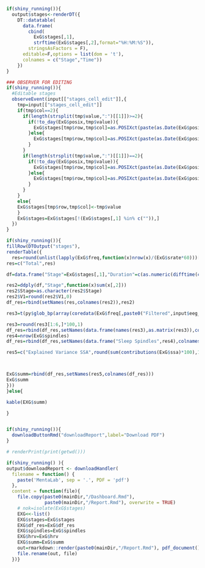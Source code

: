 
```r
if(shiny_running()){
  output$stages<-renderDT({
    DT::datatable(
      data.frame(
        cbind(
          ExG$stages[,1],
          strftime(ExG$stages[,2],format="%H:%M:%S")),
        stringsAsFactors = F),
      editable=F,options = list(dom = 't'),
      colnames = c("Stage","Time"))
    })
}
```


```r
### OBSERVER FOR EDITING
if(shiny_running()){
  #Editable stages
  observeEvent(input[["stages_cell_edit"]],{
    tmp=input[["stages_cell_edit"]]
    if(tmp$col==2){
      if(length(strsplit(tmp$value,":")[[1]])>=2){
        if(!to_day(ExG$posix,tmp$value)){
          ExG$stages[tmp$row,tmp$col]=as.POSIXct(paste(as.Date(ExG$posix)+1,tmp$value))
        }else{
          ExG$stages[tmp$row,tmp$col]=as.POSIXct(paste(as.Date(ExG$posix),tmp$value))
        }
      }
      if(length(strsplit(tmp$value,":")[[1]])==2){
        if(!to_day(ExG$posix,tmp$value)){
          ExG$stages[tmp$row,tmp$col]=as.POSIXct(paste(as.Date(ExG$posix)+1,paste0(tmp$value,":00")))
        }else{
          ExG$stages[tmp$row,tmp$col]=as.POSIXct(paste(as.Date(ExG$posix),paste0(tmp$value,":00")))
        }
      }
    }
    else{
    ExG$stages[tmp$row,tmp$col]<-tmp$value
    }
    ExG$stages=ExG$stages[!(ExG$stages[,1] %in% c("")),]
  })
}
```

```r

if(shiny_running()){
fillRow(DTOutput("stages"),
renderTable({
  res=round(unlist(lapply(ExG$freq,function(x)nrow(x)/(ExG$srate*60)))[1],0)
res=c("Total",res)

df=data.frame("Stage"=ExG$stages[,1],"Duration"=c(as.numeric(difftime(c(ExG$stages[-1,2],last(index(ExG$freq))),ExG$stages[,2],units = "mins"))))

res2=ddply(df,"Stage",function(x)sum(x[,2]))
res2$Stage=as.character(res2$Stage)
res2$V1=round(res2$V1,0)
df_res=rbind(setNames(res,colnames(res2)),res2)

res3=t(py$glob_bp(array(coredata(ExG$freq[,paste0("Filtered",input$eeg_ana)])),ExG$srate))

res3=round(res3[1:6,]*100,1)
df_res=rbind(df_res,setNames(data.frame(names(res3),as.matrix(res3)),colnames(df_res)))
res4=nrow(ExG$spindles)
df_res=rbind(df_res,setNames(data.frame("Sleep Spindles",res4),colnames(df_res)))

res5=c("Explained Variance SSA",round(sum(contributions(ExG$ssa)*100),1))



ExG$summ=rbind(df_res,setNames(res5,colnames(df_res)))
ExG$summ
}))
}else{

kable(EXG$summ)

}



```


```r
if(shiny_running()){
  downloadButtonRmd("downloadReport",label="Download PDF")
}

# renderPrint(print(getwd()))

if(shiny_running() ){
output$downloadReport <- downloadHandler(
  filename = function() {
    paste('MentaLab', sep = '.', PDF = 'pdf')
  },
  content = function(file){
    file.copy(paste0(mainDir,"/Dashboard.Rmd"),
              paste0(mainDir,"/Report.Rmd"), overwrite = TRUE)
    # nok=isolate(ExG$stages)
    EXG<<-list()
    EXG$stages=ExG$stages
    EXG$df_res=ExG$df_res
    EXG$spindles=ExG$spindles
    EXG$hrv=ExG$hrv
    EXG$summ=ExG$summ
    out=rmarkdown::render(paste0(mainDir,"/Report.Rmd"), pdf_document(),runtime="static")
    file.rename(out, file)
  })}

```


